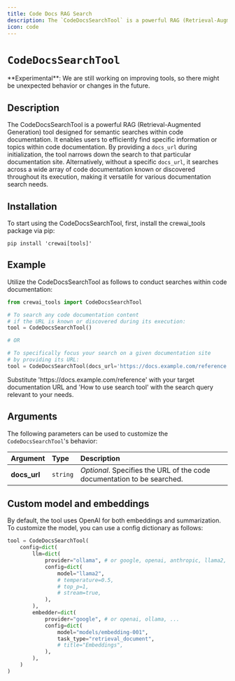 ```yaml
---
title: Code Docs RAG Search
description: The `CodeDocsSearchTool` is a powerful RAG (Retrieval-Augmented Generation) tool designed for semantic searches within code documentation.
icon: code
---
```


# `CodeDocsSearchTool`

<Note>
    **Experimental**: We are still working on improving tools, so there might be unexpected behavior or changes in the future.
</Note>

## Description

The CodeDocsSearchTool is a powerful RAG (Retrieval-Augmented Generation) tool designed for semantic searches within code documentation. 
It enables users to efficiently find specific information or topics within code documentation. By providing a `docs_url` during initialization, 
the tool narrows down the search to that particular documentation site. Alternatively, without a specific `docs_url`, 
it searches across a wide array of code documentation known or discovered throughout its execution, making it versatile for various documentation search needs.

## Installation

To start using the CodeDocsSearchTool, first, install the crewai_tools package via pip:

```shell
pip install 'crewai[tools]'
```

## Example

Utilize the CodeDocsSearchTool as follows to conduct searches within code documentation:

```python Code
from crewai_tools import CodeDocsSearchTool

# To search any code documentation content 
# if the URL is known or discovered during its execution:
tool = CodeDocsSearchTool()

# OR

# To specifically focus your search on a given documentation site 
# by providing its URL:
tool = CodeDocsSearchTool(docs_url='https://docs.example.com/reference')
```
<Note>  
    Substitute 'https://docs.example.com/reference' with your target documentation URL 
    and 'How to use search tool' with the search query relevant to your needs.
</Note>

## Arguments

The following parameters can be used to customize the `CodeDocsSearchTool`'s behavior:

| Argument       | Type     | Description                                                                                                                         |
|:---------------|:---------|:-------------------------------------------------------------------------------------------------------------------------------------|
| **docs_url**    | `string` | _Optional_. Specifies the URL of the code documentation to be searched.                                                | 

## Custom model and embeddings

By default, the tool uses OpenAI for both embeddings and summarization. To customize the model, you can use a config dictionary as follows:

```python Code
tool = CodeDocsSearchTool(
    config=dict(
        llm=dict(
            provider="ollama", # or google, openai, anthropic, llama2, ...
            config=dict(
                model="llama2",
                # temperature=0.5,
                # top_p=1,
                # stream=true,
            ),
        ),
        embedder=dict(
            provider="google", # or openai, ollama, ...
            config=dict(
                model="models/embedding-001",
                task_type="retrieval_document",
                # title="Embeddings",
            ),
        ),
    )
)
```